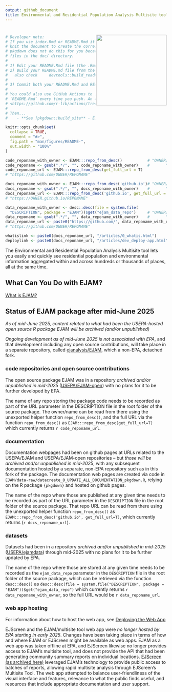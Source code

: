 ```yaml
---
output: github_document
title: Environmental and Residential Population Analysis Multisite tool
---
```


# <img src="man/figures/logo659.png" align="right" width="220px"/>

<!-- README.md is generated from README.Rmd. Please edit Rmd not md  -->

```r
# Developer note: 
# If you use index.Rmd or README.Rmd it is your responsibility to 
# knit the document to create the corresponding .md. 
# pkgdown does not do this for you because it only touches 
# files in the ⁠doc/⁠ directory.
#
# 1) Edit your README.Rmd file (the .Rmd NOT the .md file)
# 2) Build your README.md file from the README.Rmd file, by clicking Knit in RStudio
#   also check     devtools::build_readme()  ?
#
# 3) Commit both your README.Rmd and README.md
#
# You could also use GitHub Actions to re-render
# `README.Rmd` every time you push. An example workflow can be found here:
# <https://github.com/r-lib/actions/tree/v1/examples>.
#
# Then... 
#    - **See ?pkgdown::build_site** - EJAM now uses the pkgdown R package to build help and vignettes as web pages, and it uses the README.md (not .Rmd) to help build the documentation.
```

```r
knitr::opts_chunk$set(
  collapse = TRUE,
  comment = "#>",
  fig.path = "man/figures/README-",
  out.width = "100%"
)
```

```r

code_reponame_with_owner <- EJAM:::repo_from_desc()           # "OWNER/REPONAME"
code_reponame <- gsub(".*/", "", code_reponame_with_owner)    #       "REPONAME"
code_reponame_url <- EJAM:::repo_from_desc(get_full_url = T)   
# "https://github.com/OWNER/REPONAME"

docs_reponame_with_owner <- EJAM:::repo_from_desc('github.io')# "OWNER/REPONAME"
docs_reponame <- gsub(".*/", "", docs_reponame_with_owner)    #       "REPONAME"
docs_reponame_url <- EJAM:::repo_from_desc('github.io', get_full_url = T) 
# "https://OWNER.github.io/REPONAME"

data_reponame_with_owner <- desc::desc(file = system.file(
  "DESCRIPTION", package = "EJAM"))$get("ejam_data_repo")     # "OWNER/REPONAME"
data_reponame <- gsub(".*/", "", data_reponame_with_owner)    #       "REPONAME"
data_reponame_url <- paste0("https://github.com/", data_reponame_with_owner) 
# "https://github.com/OWNER/REPONAME"

whatislink <- paste0(docs_reponame_url, "/articles/0_whatis.html")
deploylink <- paste0(docs_reponame_url, "/articles/dev_deploy-app.html")
```

<!-- badges: start -->

```{=html}
<!-- or we could comment out the badge 

[![Lifecycle: experimental](https://img.shields.io/badge/lifecycle-experimental-orange.svg)](https://lifecycle.r-lib.org/articles/stages.html#experimental)
 -->
```
<!-- badges: end -->

The Environmental and Residential Population Analysis Multisite tool lets you easily and quickly see residential population and environmental information aggregated within and across hundreds or thousands of places, all at the same time.

## What Can You Do with EJAM?

[What is EJAM?](`r whatislink`)

## Status of EJAM package after mid-June 2025

*As of mid-June 2025, content related to what had been the USEPA-hosted open source R package EJAM will be archived (and/or unpublished)*

*Ongoing development as of mid-June 2025 is not associated with EPA*, and that development including any open source contributions, will take place in a separate repository, called [ejanalysis/EJAM](https://github.com/ejanalysis/EJAM), which a non-EPA, detached fork.

### code repositories and open source contributions

The open source package EJAM was in a repository *archived and/or unpublished in mid-2025* ([USEPA/EJAM-open](https://github.com/USEPA/EJAM-open)) with no plans for it to be further developed by EPA.

The name of any repo storing the package code needs to be recorded as part of the URL parameter in the DESCRIPTION file in the root folder of the source package. The owner/name can be read from there using the unexported helper function `repo_from_desc()`, and the full URL via the function `repo_from_desc()` as `EJAM:::repo_from_desc(get_full_url=T)` which currently returns `r code_reponame_url`.

### documentation

Documentation webpages had been on github pages at URLs related to the USEPA/EJAM and USEPA/EJAM-open repositories -- but *those will be archived and/or unpublished in mid-2025*, with any subsequent documentation hosted by a separate, non-EPA repository such as in this fork of the package. The documentation web pages are created via code in `EJAM/data-raw/datacreate_0_UPDATE_ALL_DOCUMENTATION_pkgdown.R`, relying on the R package `{pkgdown}` and hosted on github pages.

The name of the repo where those are published at any given time needs to be recorded as part of the URL parameter in the `DESCRIPTION` file in the root folder of the source package. That repo URL can be read from there using the unexported helper function `repo_from_desc()` as `EJAM:::repo_from_desc('github.io', get_full_url=T)`, which currently returns (`r docs_reponame_url`).

### datasets

Datasets had been in a repository *archived and/or unpublished in mid-2025* ([USEPA/ejamdata](https://github.com/USEPA/ejamdata)) through mid-2025 with no plans for it to be further updated by EPA.

The name of the repo where those are stored at any given time needs to be recorded as the `ejam_data_repo` parameter in the `DESCRIPTION` file in the root folder of the source package, which can be retrieved via the function `desc::desc()` as `desc::desc(file = system.file("DESCRIPTION", package = "EJAM"))$get("ejam_data_repo")` which currently returns `r data_reponame_with_owner`, so the full URL would be `r data_reponame_url`.

### web app hosting

For information about how to host the web app, see [Deploying the Web App](`r deploylink`)

EJScreen and the EJAM/multisite tool web app were *no longer hosted by EPA starting in early 2025*. Changes have been taking place in terms of how and where EJAM or EJScreen might be available as web apps. EJAM as a web app was taken offline at EPA, and EJScreen likewise no longer provides access to EJAM's multisite tool, and does not provide the API that had been generating community summary reports on individual locations. [EJScreen (as archived here)](https://web.archive.org/web/20250118193121/https://www.epa.gov/ejscreen "https://www.epa.gov/ejscreen"){.uri target="_blank" rel="noreferrer noopener"} leveraged EJAM's technology to provide public access to batches of reports, allowing rapid multisite analysis through EJScreen's Multisite Tool. The web app attempted to balance user-friendliness of the visual interface and features, relevance to what the public finds useful, and resources that include appropriate documentation and user support.
